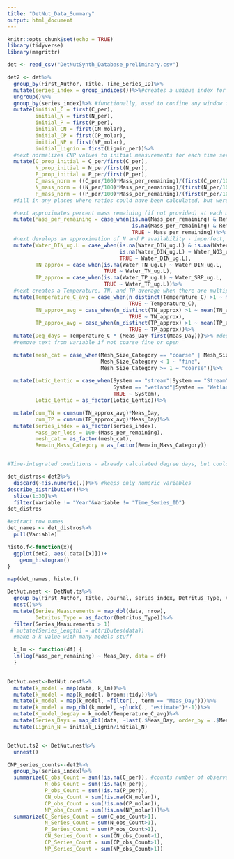 ```yaml
---
title: "DetNut_Data_Summary"
output: html_document
---
```


```r
knitr::opts_chunk$set(echo = TRUE)
library(tidyverse)
library(magrittr)
```

```r
det <- read_csv("DetNutSynth_Database_preliminary.csv")


```


```r
det2 <- det%>%
  group_by(First_Author, Title, Time_Series_ID)%>%
  mutate(series_index = group_indices())%>%#creates a unique index for each time series
  ungroup()%>%
  group_by(series_index)%>% #functionally, used to confine any window functions like first() to a time series rather than the first observation of whole dataframe
  mutate(initial_C = first(C_per),
         initial_N = first(N_per),
         initial_P = first(P_per),
         initial_CN = first(CN_molar),
         initial_CP = first(CP_molar),
         initial_NP = first(NP_molar),
         initial_Lignin = first(Lignin_per))%>%
  #next normalizes CNP values to initial measurements for each time series and to initial masses as in Manzoni
  mutate(C_prop_initial = C_per/first(C_per),
         N_prop_initial = N_per/first(N_per),
         P_prop_initial = P_per/first(P_per),
         C_mass_norm = ((C_per/100)*Mass_per_remaining)/(first(C_per/100)*first(Mass_per_remaining)),
         N_mass_norm = ((N_per/100)*Mass_per_remaining)/(first(N_per/100)*first(Mass_per_remaining)),
         P_mass_norm = ((P_per/100)*Mass_per_remaining)/(first(P_per/100)*first(Mass_per_remaining)))%>%
  #fill in any places where ratios could have been calculated, but weren't

  #next approximates percent mass remaining (if not provided) at each measurement day from k value
  mutate(Mass_per_remaining = case_when(is.na(Mass_per_remaining) & Remain_Mass_Category == "afdm" ~ exp(-k*Meas_Day)*100,
                                        is.na(Mass_per_remaining) & Remain_Mass_Category == "dm" ~ exp(-k*Meas_Day)*100,
                                        TRUE ~ Mass_per_remaining))%>%
  #next develops an approximation of N and P availability - imperfect, but aggregates the N and P data together about as well as possible without assuming anything else
  mutate(Water_DIN_ug.L = case_when(is.na(Water_DIN_ug.L) & is.na(Water_NH4_ug.L) ~ Water_NO3_ug.L,
                                    is.na(Water_DIN_ug.L) ~ Water_NO3_ug.L + Water_NH4_ug.L,
                                    TRUE ~ Water_DIN_ug.L),
         TN_approx = case_when(is.na(Water_TN_ug.L) ~ Water_DIN_ug.L,
                               TRUE ~ Water_TN_ug.L),
         TP_approx = case_when(is.na(Water_TP_ug.L) ~ Water_SRP_ug.L,
                               TRUE ~ Water_TP_ug.L))%>%
  #next creates a Temperature, TN, and TP average when there are multiple values given - these NEEDS TO BE CHANGED INTO A TIME-WEIGHTED AVERAGE
  mutate(Temperature_C_avg = case_when(n_distinct(Temperature_C) >1 ~ mean(Temperature_C), 
                                       TRUE ~ Temperature_C),
         TN_approx_avg = case_when(n_distinct(TN_approx) >1 ~ mean(TN_approx), 
                                       TRUE ~ TN_approx),
         TP_approx_avg = case_when(n_distinct(TP_approx) >1 ~ mean(TP_approx), 
                                       TRUE ~ TP_approx))%>%
  mutate(Deg_days = Temperature_C * (Meas_Day-first(Meas_Day)))%>% #degree days
  #remove text from variable if not coarse fine or open

  mutate(mesh_cat = case_when(Mesh_Size_Category == "coarse" | Mesh_Size_Category == "fine" | Mesh_Size_Category == "open" ~ Mesh_Size_Category,
                              Mesh_Size_Category < 1 ~ "fine",
                              Mesh_Size_Category >= 1 ~ "coarse"))%>%
 
  mutate(Lotic_Lentic = case_when(System == "stream"|System == "Stream"|System == "Channel"|System == "river" ~ "Lotic",
                                  System == "wetland"|System == "Wetland"|System == "wetlands"|System == "marsh"|System == "lake"|System == "Lake"|System == "pond"|System == "reservoir" ~ "Lentic",
                                  TRUE ~ System),
         Lotic_Lentic = as_factor(Lotic_Lentic))%>%

  mutate(cum_TN = cumsum(TN_approx_avg)*Meas_Day,
         cum_TP = cumsum(TP_approx_avg)*Meas_Day)%>%
  mutate(series_index = as_factor(series_index),
         Mass_per_loss = 100-(Mass_per_remaining),
         mesh_cat = as_factor(mesh_cat),
         Remain_Mass_Category = as_factor(Remain_Mass_Category))


#Time-integrated conditions - already calculated degree days, but could do to approximate a cumulative N load, P load, etc.

```


```r
det_distros<-det2%>%
  discard(~!is.numeric(.))%>% #keeps only numeric variables
describe_distribution()%>%
  slice(1:30)%>%
  filter(Variable != "Year"&Variable != "Time_Series_ID")
det_distros
```



```r
#extract row names
det_names <- det_distros%>%
  pull(Variable)

histo.f<-function(x){
  ggplot(det2, aes(.data[[x]]))+
    geom_histogram()
}

map(det_names, histo.f)

```




```r
DetNut.nest <- DetNut.ts%>%
  group_by(First_Author, Title, Journal, series_index, Detritus_Type, Velocity_m.s, mesh_cat, Decay_Method, initial_N, initial_P, initial_CN, initial_CP, initial_NP, initial_Lignin,  System, Lotic_Lentic, Detritus_Species, TN_approx_avg, TP_approx_avg, Detritus_Condition, Temperature_C_avg)%>%
  nest()%>%
  mutate(Series_Measurements = map_dbl(data, nrow),
         Detritus_Type = as_factor(Detritus_Type))%>%
  filter(Series_Measurements > 1)
 # mutate(Series_Length1 = attributes(data))
  #make a k value with many models stuff

  k_lm <- function(df) {
  lm(log(Mass_per_remaining) ~ Meas_Day, data = df)
  }

  
DetNut.nest<-DetNut.nest%>%
  mutate(k_model = map(data, k_lm))%>%
  mutate(k_model = map(k_model, broom::tidy))%>%
  mutate(k_model = map(k_model, ~filter(., term == "Meas_Day")))%>%
  mutate(k_model = map_dbl(k_model, ~pluck(., "estimate")*-1))%>%
  mutate(K_model_degday = k_model/Temperature_C_avg)%>%
  mutate(Series_Days = map_dbl(data, ~last(.$Meas_Day, order_by = .$Meas_Day)))%>%
  mutate(Lignin_N = initial_Lignin/initial_N)


DetNut.ts2 <- DetNut.nest%>%
  unnest()

```


```r

CNP_series_counts<-det2%>%
  group_by(series_index)%>%
  summarize(C_obs_Count = sum(!is.na(C_per)), #counts number of observations within each series
            N_obs_Count = sum(!is.na(N_per)),
            P_obs_Count = sum(!is.na(P_per)),
            CN_obs_Count = sum(!is.na(CN_molar)),
            CP_obs_Count = sum(!is.na(CP_molar)),
            NP_obs_Count = sum(!is.na(NP_molar)))%>%
  summarize(C_Series_Count = sum(C_obs_Count>1),
            N_Series_Count = sum(N_obs_Count>1),
            P_Series_Count = sum(P_obs_Count>1),
            CN_Series_Count = sum(CN_obs_Count>1),
            CP_Series_Count = sum(CP_obs_Count>1),
            NP_Series_Count = sum(NP_obs_Count>1))
```
